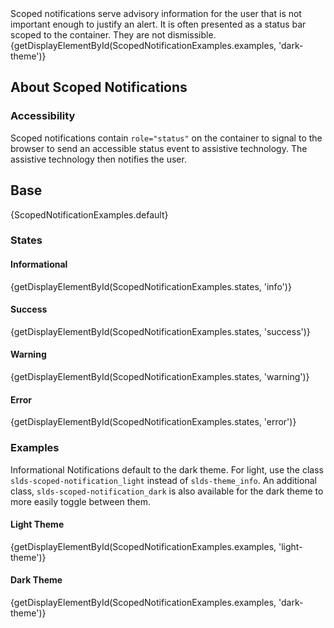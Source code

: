 
<div className="lead doc">
  Scoped notifications serve advisory information for the user that is not important enough to justify an alert. It is often presented as a status bar scoped to the container. They are not dismissible.
</div>

<CodeView exampleOnly>
  {getDisplayElementById(ScopedNotificationExamples.examples, 'dark-theme')}
</CodeView>

## About Scoped Notifications

### Accessibility

Scoped notifications contain `role="status"` on the container to signal to the browser to send an accessible status event to assistive technology. The assistive technology then notifies the user.

## Base

<CodeView>
  {ScopedNotificationExamples.default}
</CodeView>

### States

#### Informational

<CodeView>
  {getDisplayElementById(ScopedNotificationExamples.states, 'info')}
</CodeView>

#### Success

<CodeView>
  {getDisplayElementById(ScopedNotificationExamples.states, 'success')}
</CodeView>

#### Warning

<CodeView>
  {getDisplayElementById(ScopedNotificationExamples.states, 'warning')}
</CodeView>

#### Error

<CodeView>
  {getDisplayElementById(ScopedNotificationExamples.states, 'error')}
</CodeView>

### Examples

Informational Notifications default to the dark theme. For light, use the class `slds-scoped-notification_light` instead of `slds-theme_info`. An additional class, `slds-scoped-notification_dark` is also available for the dark theme to more easily toggle between them.

#### Light Theme

<CodeView>
  {getDisplayElementById(ScopedNotificationExamples.examples, 'light-theme')}
</CodeView>

#### Dark Theme

<CodeView>
  {getDisplayElementById(ScopedNotificationExamples.examples, 'dark-theme')}
</CodeView>
